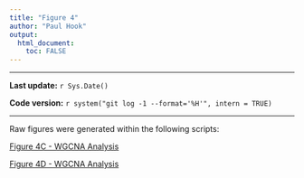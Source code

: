 ```yaml
---
title: "Figure 4"
author: "Paul Hook"
output:
  html_document:
    toc: FALSE
---
```


***
**Last update:** `r Sys.Date()`

**Code version:** `r system("git log -1 --format='%H'", intern = TRUE)`  

***

Raw figures were generated within the following scripts:

[Figure 4C - WGCNA Analysis](WGCNA-final.html#now_that_we_have_looked_at_enrichment_for_go_terms_in_our_modules,_we_want_to_correlate_the_modules_with_cellular_traitis,_specifically_subset_cluster_in_order_to_find_modules_that_differentiation_between_da_populations_at_p7)

[Figure 4D - WGCNA Analysis](WGCNA-final.html#we_then_wanted_to_correlate_the_modules_eigengenes_with_tsne_position_and_plot_7_that_were_found_to_be_significantly_correlated_with_a_p7_subset_cluster)

